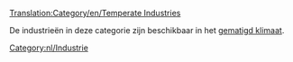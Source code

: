 [[Translation:Category/en/Temperate Industries]]


De industrieën in deze categorie zijn beschikbaar in het [[nl/Manual/Klimaat#Gematigd|gematigd klimaat]].

[[Category:nl/Industrie]]